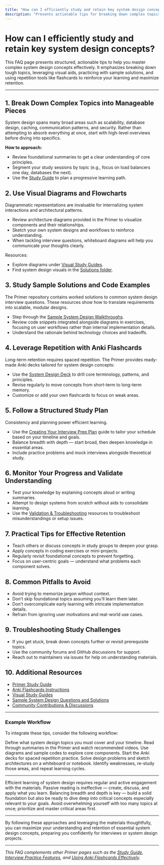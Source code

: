 ```yaml
---
title: "How can I efficiently study and retain key system design concepts?"
description: "Presents actionable tips for breaking down complex topics, using visual diagrams and sample solutions, and leveraging repetition tools to reinforce learning. Encourages reviewing the study guide and flashcards for optimal retention."
---
```


# How can I efficiently study and retain key system design concepts?

This FAQ page presents structured, actionable tips to help you master complex system design concepts effectively. It emphasizes breaking down tough topics, leveraging visual aids, practicing with sample solutions, and using repetition tools like flashcards to reinforce your learning and maximize retention.

---

## 1. Break Down Complex Topics into Manageable Pieces

System design spans many broad areas such as scalability, database design, caching, communication patterns, and security. Rather than attempting to absorb everything at once, start with high-level overviews before diving into specifics.

**How to approach:**
- Review foundational summaries to get a clear understanding of core principles.
- Segment your study sessions by topic (e.g., focus on load balancers one day, databases the next).
- Use the [Study Guide](https://github.com/donnemartin/system-design-primer#study-guide) to plan a progressive learning path.


## 2. Use Visual Diagrams and Flowcharts

Diagrammatic representations are invaluable for internalizing system interactions and architectural patterns.

- Review architecture diagrams provided in the Primer to visualize components and their relationships.
- Sketch your own system designs and workflows to reinforce understanding.
- When tackling interview questions, whiteboard diagrams will help you communicate your thoughts clearly.

Resources:
- Explore diagrams under [Visual Study Guides](https://github.com/donnemartin/system-design-primer#getting-started-resources-usage-visual-guides).
- Find system design visuals in the [Solutions folder](https://github.com/donnemartin/system-design-primer/tree/main/solutions).

## 3. Study Sample Solutions and Code Examples

The Primer repository contains worked solutions to common system design interview questions. These resources show how to translate requirements into scalable, modular designs.

- Step through the [Sample System Design Walkthroughs](https://github.com/donnemartin/system-design-primer#system-design-interview-questions-with-solutions).
- Review code snippets integrated alongside diagrams in exercises, focusing on user workflows rather than internal implementation details.
- Understand the rationale behind technology choices and tradeoffs.

## 4. Leverage Repetition with Anki Flashcards

Long-term retention requires spaced repetition. The Primer provides ready-made Anki decks tailored for system design concepts:

- Use the [System Design Deck](https://github.com/donnemartin/system-design-primer/tree/main/resources/flash_cards) to drill core terminology, patterns, and principles.
- Revise regularly to move concepts from short-term to long-term memory.
- Customize or add your own flashcards to focus on weak areas.

## 5. Follow a Structured Study Plan

Consistency and planning power efficient learning.

- Use the [Creating Your Interview Prep Plan](https://github.com/donnemartin/system-design-primer/blob/main/guides/core-study-workflows/creating-your-interview-prep-plan.md) guide to tailor your schedule based on your timeline and goals.
- Balance breadth with depth — start broad, then deepen knowledge in essential areas.
- Include practice problems and mock interviews alongside theoretical study.

## 6. Monitor Your Progress and Validate Understanding

- Test your knowledge by explaining concepts aloud or writing summaries.
- Attempt to design systems from scratch without aids to consolidate learning.
- Use the [Validation & Troubleshooting](https://github.com/donnemartin/system-design-primer#getting-started-validation-support-first-validation) resources to troubleshoot misunderstandings or setup issues.

## 7. Practical Tips for Effective Retention

- Teach others or discuss concepts in study groups to deepen your grasp.
- Apply concepts in coding exercises or mini-projects.
- Regularly revisit foundational concepts to prevent forgetting.
- Focus on user-centric goals — understand what problems each component solves.

## 8. Common Pitfalls to Avoid

- Avoid trying to memorize jargon without context.
- Don’t skip foundational topics assuming you’ll learn them later.
- Don’t overcomplicate early learning with intricate implementation details.
- Refrain from ignoring user motivations and real-world use cases.

## 9. Troubleshooting Study Challenges

- If you get stuck, break down concepts further or revisit prerequisite topics.
- Use the community forums and GitHub discussions for support.
- Reach out to maintainers via issues for help on understanding materials.

## 10. Additional Resources

- [Primer Study Guide](https://github.com/donnemartin/system-design-primer#study-guide)
- [Anki Flashcards Instructions](https://github.com/donnemartin/system-design-primer#getting-started-resources-usage-anki-flashcards)
- [Visual Study Guides](https://github.com/donnemartin/system-design-primer#getting-started-resources-usage-visual-guides)
- [Sample System Design Questions and Solutions](https://github.com/donnemartin/system-design-primer#system-design-interview-questions-with-solutions)
- [Community Contributions & Discussions](https://github.com/donnemartin/system-design-primer/discussions)

---

### Example Workflow

To integrate these tips, consider the following workflow:

<Steps>
  <Step title="Step 1: Outline Your Study Goals">
    Define what system design topics you must cover and your timeline.
  </Step>
  <Step title="Step 2: Review High-Level Concepts">
    Read through summaries in the Primer and watch recommended videos.
  </Step>
  <Step title="Step 3: Deep-Dive Into Specific Topics">
    Use diagrams and sample codes to explore core components.
  </Step>
  <Step title="Step 4: Practice With Flashcards">
    Start the Anki decks for spaced repetition practice.
  </Step>
  <Step title="Step 5: Apply Your Knowledge">
    Solve design problems and sketch architectures on a whiteboard or notebook.
  </Step>
  <Step title="Step 6: Validate and Iterate">
    Identify weaknesses, re-study those areas, and repeat learning cycles.
  </Step>
</Steps>

---

<Tip>
Efficient learning of system design requires regular and active engagement with the materials. Passive reading is ineffective — create, discuss, and apply what you learn.
</Tip>

<Note>
Balancing breadth and depth is key — build a solid foundation but also be ready to dive deep into critical concepts especially relevant to your goals.
</Note>

<Warning>
Avoid overwhelming yourself with too many topics at once; prioritize and master critical areas first.
</Warning>

---

By following these approaches and leveraging the materials thoughtfully, you can maximize your understanding and retention of essential system design concepts, preparing you confidently for interviews or system design projects.

---

*This FAQ complements other Primer pages such as the [Study Guide](https://github.com/donnemartin/system-design-primer#study-guide), [Interview Practice Features](https://github.com/donnemartin/system-design-primer#interview-practice-features), and [Using Anki Flashcards Effectively](https://github.com/donnemartin/system-design-primer/blob/main/guides/core-study-workflows/using-anki-flashcards-effectively.md).*